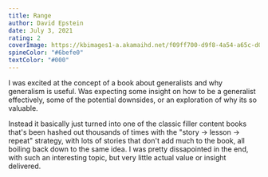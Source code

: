 ```yaml
---
title: Range
author: David Epstein
date: July 3, 2021
rating: 2
coverImage: https://kbimages1-a.akamaihd.net/f09ff700-d9f8-4a54-a65c-d0059bdbde25/1200/1200/False/range-3.jpg
spineColor: "#6befe0"
textColor: "#000"
---
```


I was excited at the concept of a book about generalists and why generalism is useful. Was expecting some insight on how to be a generalist effectively, some of the potential downsides, or an exploration of why its so valuable.

Instead it basically just turned into one of the classic filler content books that's been hashed out thousands of times with the "story -> lesson -> repeat" strategy, with lots of stories that don't add much to the book, all boiling back down to the same idea. I was pretty dissapointed in the end, with such an interesting topic, but very little actual value or insight delivered.
